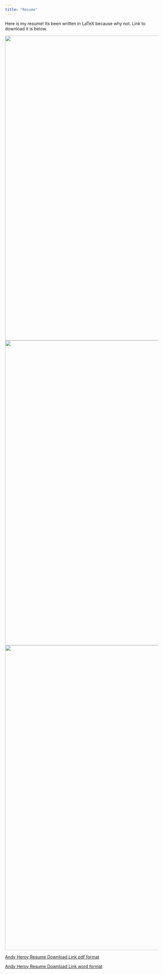 ```yaml
---
title: "Resume"
---
```


Here is my resume!  Its been written in LaTeX because why not. Link to download it is below.  


<center><img src="images/Resume1.png" width="1000px"></center>
<center><img src="images/Resume2.png" width="1000px"></center>
<center><img src="images/Resume3.png" width="1000px"></center>


[Andy Heroy Resume Download Link pdf format](./resume/AndyHeroyResume2020.pdf)

[Andy Heroy Resume Download Link word format](./resume/AndyHeroyResume2020.docx)
